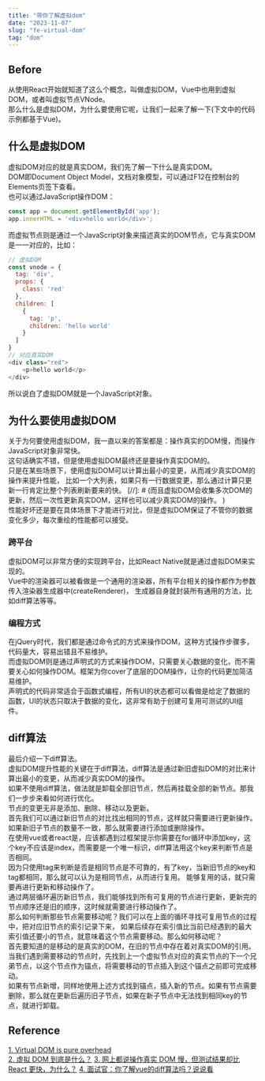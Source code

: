 ```yaml
---
title: "带你了解虚拟dom"
date: "2023-11-07"
slug: "fe-virtual-dom"
tag: "dom"
---
```


## Before
从使用React开始就知道了这么个概念，叫做虚拟DOM，Vue中也用到虚拟DOM，或者叫虚拟节点VNode。  
那么什么是虚拟DOM，为什么要使用它呢，让我们一起来了解一下(下文中的代码示例都基于Vue)。

## 什么是虚拟DOM
虚拟DOM对应的就是真实DOM，我们先了解一下什么是真实DOM。  
DOM即Document Object Model，文档对象模型，可以通过F12在控制台的Elements页签下查看。  
也可以通过JavaScript操作DOM：
```js
const app = document.getElementById('app');
app.innerHTML = '<div>hello world</div>';
```
而虚拟节点则是通过一个JavaScript对象来描述真实的DOM节点，它与真实DOM是一一对应的，比如：
```js
// 虚拟DOM
const vnode = {
  tag: 'div',
  props: {
    class: 'red'
  },
  children: [
    {
      tag: 'p',
      children: 'hello world'
    }
  ]
}
// 对应真实DOM
<div class="red">
    <p>hello world</p>
</div>
```
所以说白了虚拟DOM就是一个JavaScript对象。

## 为什么要使用虚拟DOM
关于为何要使用虚拟DOM，我一直以来的答案都是：操作真实的DOM慢，而操作JavaScript对象非常快。  
这句话确实不错，但是使用虚拟DOM最终还是要操作真实DOM的。  
只是在某些场景下，使用虚拟DOM可以计算出最小的变更，从而减少真实DOM的操作来提升性能，
比如一个大列表，如果只有一行数据变更，那么通过计算只更新一行肯定比整个列表刷新要来的快。
[//]: # (而且虚拟DOM会收集多次DOM的更新，然后一次性更新真实DOM，这样也可以减少真实DOM的操作。  )  
性能好坏还是要在具体场景下才能进行对比，但是虚拟DOM保证了不管你的数据变化多少，每次重绘的性能都可以接受。

### 跨平台
虚拟DOM可以非常方便的实现跨平台，比如React Native就是通过虚拟DOM来实现的。  
Vue中的渲染器可以被看做是一个通用的渲染器，所有平台相关的操作都作为参数传入渲染器生成器中(createRenderer)，
生成器自身就封装所有通用的方法，比如diff算法等等。

### 编程方式
在jQuery时代，我们都是通过命令式的方式来操作DOM，这种方式操作步骤多，代码量大，容易出错且不易维护。  
而虚拟DOM则是通过声明式的方式来操作DOM，只需要关心数据的变化，而不需要关心如何操作DOM。框架为你cover了底层的DOM操作，让你的代码更加简洁易维护。  
声明式的代码非常适合于函数式编程，所有UI的状态都可以看做是给定了数据的函数，UI的状态只取决于数据的变化，这非常有助于创建可复用可测试的UI组件。

## diff算法
最后介绍一下diff算法。  
虚拟DOM提升性能的关键在于diff算法，diff算法是通过新旧虚拟DOM的对比来计算出最小的变更，从而减少真实DOM的操作。  
如果不使用diff算法，做法就是卸载全部旧节点，然后再挂载全部的新节点。那我们一步步来看如何进行优化。  
节点的变更无非是添加、删除、移动以及更新。  
首先我们可以通过新旧节点的对比找出相同的节点，这样就只需要进行更新操作。如果新旧子节点的数量不一致，那么就需要进行添加或删除操作。  
在使用vue或者react是，应该都遇到过框架提示你需要在for循环中添加key，这个key不应该是index，而需要是一个唯一标识，diff算法用这个key来判断节点是否相同。  
因为只使用tag来判断是否是相同节点是不可靠的，有了key，当新旧节点的key和tag都相同，那么就可以认为是相同节点，从而进行复用。
能够复用的话，就只需要再进行更新和移动操作了。  
通过两层循环遍历新旧节点，我们能够找到所有可复用的节点进行更新，更新完的节点顺序还是旧的顺序，这时候就需要进行移动操作了。  
那么如何判断那些节点需要移动呢？我们可以在上面的循环寻找可复用节点的过程中，把对应旧节点的索引记录下来，
如果后续存在索引值比当前已经遇到的最大索引值还要小的节点，就意味着这个节点需要移动。那么如何移动呢？  
首先要知道的是移动的是真实的DOM，在旧的节点中存在着对真实DOM的引用。  
当我们遇到需要移动的节点时，先找到上一个虚拟节点对应的真实节点的下一个兄弟节点，以这个节点作为锚点，将需要移动的节点插入到这个锚点之前即可完成移动。  
如果有节点新增，同样地使用上述方式找到锚点，插入新的节点。如果有节点需要删除，那么就在更新后遍历旧子节点，如果在新子节点中无法找到相同key的节点，就进行卸载。  


## Reference
[1. Virtual DOM is pure overhead](https://www.svelte.cn/blog/virtual-dom-is-pure-overhead)  
[2. 虚拟 DOM 到底是什么？](https://juejin.cn/post/6844903870229905422)
[3. 网上都说操作真实 DOM 慢，但测试结果却比 React 更快，为什么？](https://www.zhihu.com/question/31809713/answer/53544875)
[4. 面试官：你了解vue的diff算法吗？说说看](https://vue3js.cn/interview/vue/diff.html)